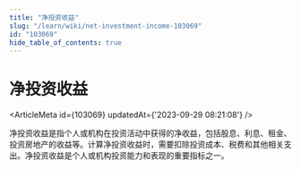 ```yaml
---
title: "净投资收益"
slug: "/learn/wiki/net-investment-income-103069"
id: "103069"
hide_table_of_contents: true
---
```



# 净投资收益

<ArticleMeta id={103069} updatedAt={'2023-09-29 08:21:08'} />
<div className='border-solid border-b border-t-0 my-4 border-[var(--ifm-color-gray-300)]' />

净投资收益是指个人或机构在投资活动中获得的净收益，包括股息、利息、租金、投资房地产的收益等。计算净投资收益时，需要扣除投资成本、税费和其他相关支出。净投资收益是个人或机构投资能力和表现的重要指标之一。
